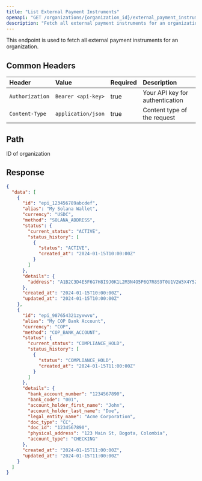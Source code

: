 ```yaml
---
title: "List External Payment Instruments"
openapi: "GET /organizations/{organization_id}/external_payment_instruments"
description: "Fetch all external payment instruments for an organization"
---
```


This endpoint is used to fetch all external payment instruments for an organization.

## Common Headers

| Header          | Value              | Required | Description                     |
| :-------------- | :----------------- | :------- | :------------------------------ |
| `Authorization` | `Bearer <api-key>` | true     | Your API key for authentication |
| `Content-Type`  | `application/json` | true     | Content type of the request     |

## Path

<ParamField path="organization_id" type="string" required>
  ID of organization
</ParamField>

## Response

<ResponseExample>

```json Response
{
  "data": [
    {
      "id": "epi_123456789abcdef",
      "alias": "My Solana Wallet",
      "currency": "USDC",
      "method": "SOLANA_ADDRESS",
      "status": {
        "current_status": "ACTIVE",
        "status_history": [
          {
            "status": "ACTIVE",
            "created_at": "2024-01-15T10:00:00Z"
          }
        ]
      },
      "details": {
        "address": "A1B2C3D4E5F6G7H8I9J0K1L2M3N4O5P6Q7R8S9T0U1V2W3X4Y5Z6"
      },
      "created_at": "2024-01-15T10:00:00Z",
      "updated_at": "2024-01-15T10:00:00Z"
    },
    {
      "id": "epi_987654321zyxwvu",
      "alias": "My COP Bank Account",
      "currency": "COP",
      "method": "COP_BANK_ACCOUNT",
      "status": {
        "current_status": "COMPLIANCE_HOLD",
        "status_history": [
          {
            "status": "COMPLIANCE_HOLD",
            "created_at": "2024-01-15T11:00:00Z"
          }
        ]
      },
      "details": {
        "bank_account_number": "1234567890",
        "bank_code": "001",
        "account_holder_first_name": "John",
        "account_holder_last_name": "Doe",
        "legal_entity_name": "Acme Corporation",
        "doc_type": "CC",
        "doc_id": "1234567890",
        "physical_address": "123 Main St, Bogota, Colombia",
        "account_type": "CHECKING"
      },
      "created_at": "2024-01-15T11:00:00Z",
      "updated_at": "2024-01-15T11:00:00Z"
    }
  ]
}
```

</ResponseExample>
